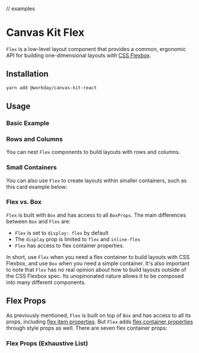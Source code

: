 
// examples

<Meta title="Components/Containers/Layout/Flex" component={Flex} />

# Canvas Kit Flex

`Flex` is a low-level layout component that provides a common, ergonomic API for building
one-dimensional layouts with
[CSS Flexbox](https://developer.mozilla.org/en-US/docs/Learn/CSS/CSS_layout/Flexbox).

## Installation

```sh
yarn add @workday/canvas-kit-react
```

## Usage

<ExampleCodeBlock code={FlexCardResProps} />

### Basic Example

<ExampleCodeBlock code={Usage} />

### Rows and Columns

You can nest `Flex` components to build layouts with rows and columns.

<ExampleCodeBlock code={FlexLayout} />

### Small Containers

You can also use `Flex` to create layouts within smaller containers, such as this card example
below:

<ExampleCodeBlock code={FlexCard} />

### Flex vs. Box

`Flex` is built with `Box` and has access to all `BoxProps`. The main differences between `Box` and
`Flex` are:

- `Flex` is set to `display: flex` by default
- The `display` prop is limited to `flex` and `inline-flex`
- `Flex` has access to flex container properties.

In short, use `Flex` when you need a flex container to build layouts with CSS Flexbox, and use `Box`
when you need a simple container. It's also important to note that `Flex` has no real opinion about
how to build layouts outside of the CSS Flexbox spec. Its unopinonated nature allows it to be
composed into many different components.

## Flex Props

As previously mentioned, `Flex` is built on top of `Box` and has access to all its props, including
[flex item properties](https://developer.mozilla.org/en-US/docs/Glossary/Flex_Item). But `Flex` adds
[flex container properties](https://developer.mozilla.org/en-US/docs/Glossary/Flex_Container)
through style props as well. There are seven flex container props:

<ArgsTable of={FlexStyle} />

### Flex Props (Exhaustive List)

<ArgsTable of={Flex} />
